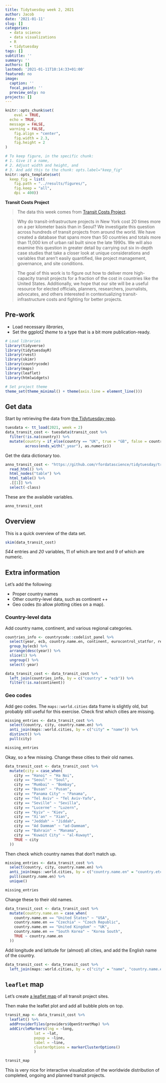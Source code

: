 ```yaml
---
title: Tidytuesday week 2, 2021
author: Jacob
date: '2021-01-11'
slug: []
categories:
  - data science
  - data visualizations
  - R
  - tidytuesday
tags: []
subtitle: ''
summary: ''
authors: []
lastmod: '2021-01-11T10:14:33+01:00'
featured: no
image:
  caption: ''
  focal_point: ''
  preview_only: no
projects: []
---
```



```r
knitr::opts_chunk$set(
	eval = TRUE, 
  echo = TRUE, 
  message = FALSE, 
  warning = FALSE, 
	fig.align = "center", 
	fig.width = 2.3, 
	fig.height = 2
)

# To keep figure, in the specific chunk: 
# 1. Give it a name, 
# 2. Adjust width and height, and 
# 3. And add this to the chunk: opts.label="keep_fig"
knitr::opts_template$set(
  keep_fig = list(
    fig.path = "../results/figures/", 
    fig.keep = "all", 
    dpi = 400))
```


**Transit Costs Project**

> The data this week comes from [Transit Costs Project](https://transitcosts.com/). 

> Why do transit-infrastructure projects in New York cost 20 times more on a per kilometer basis than in Seoul? We investigate this question across hundreds of transit projects from around the world. We have created a database that spans more than 50 countries and totals more than 11,000 km of urban rail built since the late 1990s. We will also examine this question in greater detail by carrying out six in-depth case studies that take a closer look at unique considerations and variables that aren’t easily quantified, like project management, governance, and site conditions.

> The goal of this work is to figure out how to deliver more high-capacity transit projects for a fraction of the cost in countries like the United States. Additionally, we hope that our site will be a useful resource for elected officials, planners, researchers, journalists, advocates, and others interested in contextualizing transit-infrastructure costs and fighting for better projects.


## Pre-work

- Load necessary *libraries*, 
- Set the ggplot2 *theme* to a type that is a bit more publication-ready. 

```r
# Load libraries
library(tidyverse)
library(tidytuesdayR)
library(rvest)
library(skimr)
library(countrycode)
library(maps)
library(leaflet)
library(htmlwidgets)

# Set project theme
theme_set(theme_minimal() + theme(axis.line = element_line()))
```


## Get data

Start by retrieving the data from [the Tidytuesday repo](https://github.com/rfordatascience/tidytuesday/blob/master/data/2021/2021-01-05). 

```r
tuesdata <- tt_load(2021, week = 2)
data_transit_cost <- tuesdata$transit_cost %>% 
  filter(!is.na(country)) %>% 
  mutate(country = if_else(country == "UK", true = "GB", false = country), 
         across(ends_with("_year"), as.numeric))
```

Get the data dictionary too. 

```r
anno_transit_cost <- "https://github.com/rfordatascience/tidytuesday/tree/master/data/2021/2021-01-05/" %>%
  read_html() %>% 
  html_nodes("table") %>%
  html_table() %>% 
  .[[1]] %>% 
  select(-class)
```

These are the available variables. 

```r
anno_transit_cost
```

## Overview

This is a quick overview of the data set. 

```r
skim(data_transit_cost)
```

*544* entries and *20* variables, 11 of which are text and 9 of which are numeric. 


## Extra information

Let's add the following: 

- Proper country names
- Other country-level data, such as continent ++
- Geo codes (to allow plotting cities on a map). 


### Country-level data

Add country name, continent, and various regional categories. 

```r
countries_info <- countrycode::codelist_panel %>% 
  select(year, ecb, country.name.en, continent, eurocontrol_statfor, region, region23) %>% 
  group_by(ecb) %>% 
  arrange(desc(year)) %>% 
  slice(1) %>% 
  ungroup() %>% 
  select(-year)

data_transit_cost <- data_transit_cost %>% 
  left_join(countries_info, by = c("country" = "ecb")) %>% 
  filter(!is.na(continent))
```


### Geo codes

Add geo codes. The `maps::world.cities` data frame is slightly old, but probably still useful for this exercise. Check first which cities are missing. 

```r
missing_entries <- data_transit_cost %>% 
  select(country, city, country.name.en) %>% 
  anti_join(maps::world.cities, by = c("city" = "name")) %>%
  distinct() %>% 
  pull(city)

missing_entries
```

Okay, so a few missing. Change these cities to their old names. 

```r
data_transit_cost <- data_transit_cost %>% 
  mutate(city = case_when(
    city == "Hanoi" ~ "Ha Noi", 
    city == "Seoul" ~ "Soul", 
    city == "Mumbai" ~ "Bombay", 
    city == "Busan" ~ "Pusan", 
    city == "Panama City" ~ "Panama", 
    city == "Tel Aviv" ~ "Tel Aviv-Yafo", 
    city == "Seville" ~ "Sevilla", 
    city == "Lucerne" ~ "Luzern", 
    city == "Kyiv" ~ "Kiev", 
    city == "Xi'an" ~ "Xian", 
    city == "Jeddah" ~ "Jiddah", 
    city == "Ad Dammam" ~ "ad-Dammam", 
    city == "Bahrain" ~ "Manama", 
    city == "Kuwait City" ~ "al-Kuwayt", 
    TRUE ~ city
  ))
```

Then check which country names that don't match up. 

```r
missing_entries <- data_transit_cost %>% 
  select(country, city, country.name.en) %>% 
  anti_join(maps::world.cities, by = c("country.name.en" = "country.etc")) %>%
  pull(country.name.en) %>% 
  unique()

missing_entries
```

Change these to their old names. 

```r
data_transit_cost <- data_transit_cost %>% 
  mutate(country.name.en = case_when(
    country.name.en == "United States" ~ "USA", 
    country.name.en == "Czechia" ~ "Czech Republic", 
    country.name.en == "United Kingdom" ~ "UK", 
    country.name.en == "South Korea" ~ "Korea South", 
    TRUE ~ country.name.en
  ))
```


Add longitude and latitude for (almost) all cities, and add the English name of the country. 

```r
data_transit_cost <- data_transit_cost %>% 
  left_join(maps::world.cities, by = c("city" = "name", "country.name.en" = "country.etc"))
```


## `leaflet` map

Let's create [a leaflet map](https://rstudio.github.io/leaflet/) of all transit project sites. 

Then make the leaflet plot and add all bubble plots on top. 

```r
transit_map <- data_transit_cost %>% 
  leaflet() %>%
  addProviderTiles(providers$OpenStreetMap) %>%
  addCircleMarkers(lng = ~long, 
             lat = ~lat, 
             popup = ~line,
             label = ~line, 
             clusterOptions = markerClusterOptions()
             )

transit_map
```

This is very nice for interactive visualization of the worldwide distribution of completed, ongoing and planned transit projects. 
